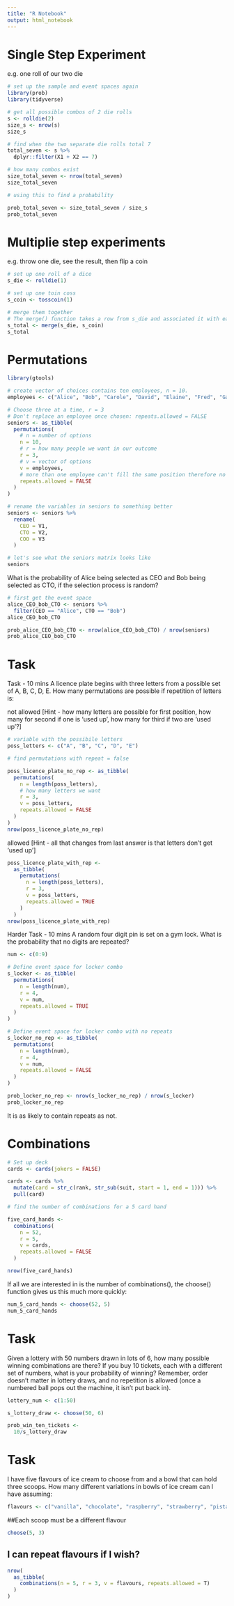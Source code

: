 ```yaml
---
title: "R Notebook"
output: html_notebook
---
```


# Single Step Experiment
e.g. one roll of our two die


```r
# set up the sample and event spaces again
library(prob)
library(tidyverse)

# get all possible combos of 2 die rolls
s <- rolldie(2)
size_s <- nrow(s)
size_s
```

```r
# find when the two separate die rolls total 7
total_seven <- s %>%
  dplyr::filter(X1 + X2 == 7)

# how many combos exist
size_total_seven <- nrow(total_seven)
size_total_seven
```

```r
# using this to find a probability

prob_total_seven <- size_total_seven / size_s
prob_total_seven
```

# Multiplie step experiments
e.g. throw one die, see the result, then flip a coin

```r
# set up one roll of a dice
s_die <- rolldie(1)

# set up one toin coss
s_coin <- tosscoin(1)

# merge them together
# The merge() function takes a row from s_die and associated it with each row in s_coin.
s_total <- merge(s_die, s_coin)
s_total
```

# Permutations 

```r
library(gtools)
```

```r
# create vector of choices contains ten employees, n = 10. 
employees <- c("Alice", "Bob", "Carole", "David", "Elaine", "Fred", "Gabra", "Hua", "Inigo", "Hugo")

# Choose three at a time, r = 3
# Don't replace an employee once chosen: repeats.allowed = FALSE
seniors <- as_tibble(
  permutations(
    # n = number of options
    n = 10, 
    # r = how many people we want in our outcome
    r = 3, 
    # v = vector of options
    v = employees, 
    # more than one employee can't fill the same position therefore no repetition
    repeats.allowed = FALSE
  )
)
```

```r
# rename the variables in seniors to something better
seniors <- seniors %>%
  rename(
    CEO = V1,
    CTO = V2,
    COO = V3
  )

# let's see what the seniors matrix looks like
seniors
```

What is the probability of Alice being selected as CEO and Bob being selected as CTO, if the selection process is random?

```r
# first get the event space
alice_CEO_bob_CTO <- seniors %>%
  filter(CEO == "Alice", CTO == "Bob")
alice_CEO_bob_CTO
```
```r
prob_alice_CEO_bob_CTO <- nrow(alice_CEO_bob_CTO) / nrow(seniors)
prob_alice_CEO_bob_CTO
```

# Task

Task - 10 mins A licence plate begins with three letters from a possible set of A, B, C, D, E. How many permutations are possible if repetition of letters is:

not allowed [Hint - how many letters are possible for first position, how many for second if one is ‘used up’, how many for third if two are ‘used up’?]


```r
# variable with the possibile letters
poss_letters <- c("A", "B", "C", "D", "E")

# find permutations with repeat = false

poss_licence_plate_no_rep <- as_tibble(
  permutations(
    n = length(poss_letters),
    # how many letters we want
    r = 3,
    v = poss_letters,
    repeats.allowed = FALSE
  )
)
nrow(poss_licence_plate_no_rep)
```


allowed [Hint - all that changes from last answer is that letters don’t get ‘used up’]

```r
poss_licence_plate_with_rep <-
  as_tibble(
    permutations(
      n = length(poss_letters),
      r = 3,
      v = poss_letters,
      repeats.allowed = TRUE
    )
  )
nrow(poss_licence_plate_with_rep)
```

Harder Task - 10 mins A random four digit pin is set on a gym lock. What is the probability that no digits are repeated?
```r
num <- c(0:9)

# Define event space for locker combo
s_locker <- as_tibble(
  permutations(
    n = length(num),
    r = 4,
    v = num,
    repeats.allowed = TRUE
  )
)

# Define event space for locker combo with no repeats
s_locker_no_rep <- as_tibble(
  permutations(
    n = length(num),
    r = 4,
    v = num,
    repeats.allowed = FALSE
  )
)

prob_locker_no_rep <- nrow(s_locker_no_rep) / nrow(s_locker)
prob_locker_no_rep

```

It is as likely to contain repeats as not.

# Combinations

```r
# Set up deck
cards <- cards(jokers = FALSE)

cards <- cards %>% 
  mutate(card = str_c(rank, str_sub(suit, start = 1, end = 1))) %>%
  pull(card)
```

```r
# find the number of combinations for a 5 card hand

five_card_hands <-
  combinations(
    n = 52,
    r = 5,
    v = cards,
    repeats.allowed = FALSE
  )

nrow(five_card_hands)
```

If all we are interested in is the number of combinations(), the choose() function gives us this much more quickly:

```r
num_5_card_hands <- choose(52, 5)
num_5_card_hands
```

# Task
Given a lottery with 50 numbers drawn in lots of 6, how many possible winning combinations are there?
If you buy 10 tickets, each with a different set of numbers, what is your probability of winning?
Remember, order doesn’t matter in lottery draws, and no repetition is allowed (once a numbered ball pops out the machine, it isn’t put back in).

```r
lottery_num <- c(1:50)

s_lottery_draw <- choose(50, 6)
```

```r
prob_win_ten_tickets <- 
  10/s_lottery_draw
```

# Task
I have five flavours of ice cream to choose from and a bowl that can hold three scoops. How many different variations in bowls of ice cream can I have assuming:


```r
flavours <- c("vanilla", "chocolate", "raspberry", "strawberry", "pistachio")
```

##Each scoop must be a different flavour

```r
choose(5, 3)
```


## I can repeat flavours if I wish?

```r
nrow(
  as_tibble(
    combinations(n = 5, r = 3, v = flavours, repeats.allowed = T)
  )
)
```

